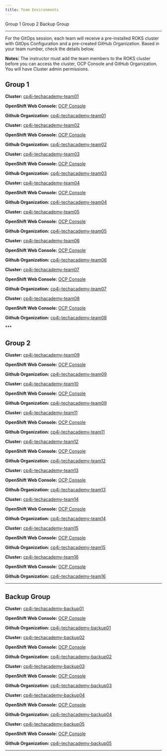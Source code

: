```yaml
---
title: Team Environments
---
```


<AnchorLinks>
  <AnchorLink>Group 1</AnchorLink>
  <AnchorLink>Group 2</AnchorLink>
  <AnchorLink>Backup Group</AnchorLink>
</AnchorLinks>

***

For the GitOps session, each team will receive a pre-installed ROKS cluster with GitOps Configuration and a pre-created GitHub Organization. Based in your team number, check the details below.

**Notes:**
The instructor must add the team members to the ROKS cluster before you can access the cluster, OCP Console and GitHub Organization. You will have Cluster admin permissions.

<Accordion>

## Group 1

<AccordionItem title="Team 01">

**Cluster:** <a href="https://cloud.ibm.com/kubernetes/clusters/caj2o4gd0h90cedgs870/overview?platformType=openshift&region=us-south&resourceGroup=1de7957c5e71427fa3e4be688072cc8b" target="_blank">cp4i-techacademy-team01</a>


**OpenShift Web Console:** <a href="https://console-openshift-console.cp4i-techacademy-team01-b57fe65919088356ab583596c27dcafc-0000.us-south.containers.appdomain.cloud/" target="_blank">OCP Console</a>


**Github Organization:** <a href="https://github.com/cp4i-techacademy-team01" target="_blank">cp4i-techacademy-team01</a>


</AccordionItem>

<AccordionItem title="Team 02">

**Cluster:** <a href="" target="_blank">cp4i-techacademy-team02</a>


**OpenShift Web Console:** <a href="" target="_blank">OCP Console</a>


**Github Organization:** <a href="https://github.com/cp4i-techacademy-team0X" target="_blank">cp4i-techacademy-team02</a>


</AccordionItem>

<AccordionItem title="Team 03">

**Cluster:** <a href="" target="_blank">cp4i-techacademy-team03</a>


**OpenShift Web Console:** <a href="" target="_blank">OCP Console</a>


**Github Organization:** <a href="https://github.com/cp4i-techacademy-team0X" target="_blank">cp4i-techacademy-team03</a>


</AccordionItem>

<AccordionItem title="Team 04">

**Cluster:** <a href="" target="_blank">cp4i-techacademy-team04</a>


**OpenShift Web Console:** <a href="" target="_blank">OCP Console</a>


**Github Organization:** <a href="https://github.com/cp4i-techacademy-team0X" target="_blank">cp4i-techacademy-team04</a>


</AccordionItem>

<AccordionItem title="Team 05">

**Cluster:** <a href="" target="_blank">cp4i-techacademy-team05</a>


**OpenShift Web Console:** <a href="" target="_blank">OCP Console</a>


**Github Organization:** <a href="https://github.com/cp4i-techacademy-team0X" target="_blank">cp4i-techacademy-team05</a>


</AccordionItem>

<AccordionItem title="Team 06">

**Cluster:** <a href="" target="_blank">cp4i-techacademy-team06</a>


**OpenShift Web Console:** <a href="" target="_blank">OCP Console</a>


**Github Organization:** <a href="https://github.com/cp4i-techacademy-team0X" target="_blank">cp4i-techacademy-team06</a>


</AccordionItem>

<AccordionItem title="Team 07">

**Cluster:** <a href="" target="_blank">cp4i-techacademy-team07</a>


**OpenShift Web Console:** <a href="" target="_blank">OCP Console</a>


**Github Organization:** <a href="https://github.com/cp4i-techacademy-team0X" target="_blank">cp4i-techacademy-team07</a>


</AccordionItem>

<AccordionItem title="Team 08">

**Cluster:** <a href="" target="_blank">cp4i-techacademy-team08</a>


**OpenShift Web Console:** <a href="" target="_blank">OCP Console</a>


**Github Organization:** <a href="https://github.com/cp4i-techacademy-team0X" target="_blank">cp4i-techacademy-team08</a>


</AccordionItem>
***

## Group 2

<AccordionItem title="Team 09">

**Cluster:** <a href="" target="_blank">cp4i-techacademy-team09</a>


**OpenShift Web Console:** <a href="" target="_blank">OCP Console</a>


**Github Organization:** <a href="https://github.com/cp4i-techacademy-team0X" target="_blank">cp4i-techacademy-team09</a>


</AccordionItem>

<AccordionItem title="Team 10">

**Cluster:** <a href="" target="_blank">cp4i-techacademy-team10</a>


**OpenShift Web Console:** <a href="" target="_blank">OCP Console</a>


**Github Organization:** <a href="https://github.com/cp4i-techacademy-team10" target="_blank">cp4i-techacademy-team09</a>


</AccordionItem>

<AccordionItem title="Team 11">

**Cluster:** <a href="" target="_blank">cp4i-techacademy-team11</a>


**OpenShift Web Console:** <a href="" target="_blank">OCP Console</a>


**Github Organization:** <a href="https://github.com/cp4i-techacademy-team10" target="_blank">cp4i-techacademy-team11</a>


</AccordionItem>

<AccordionItem title="Team 12">

**Cluster:** <a href="" target="_blank">cp4i-techacademy-team12</a>


**OpenShift Web Console:** <a href="" target="_blank">OCP Console</a>


**Github Organization:** <a href="https://github.com/cp4i-techacademy-team10" target="_blank">cp4i-techacademy-team12</a>


</AccordionItem>

<AccordionItem title="Team 13">

**Cluster:** <a href="" target="_blank">cp4i-techacademy-team13</a>


**OpenShift Web Console:** <a href="" target="_blank">OCP Console</a>


**Github Organization:** <a href="https://github.com/cp4i-techacademy-team10" target="_blank">cp4i-techacademy-team13</a>


</AccordionItem>

<AccordionItem title="Team 14">

**Cluster:** <a href="" target="_blank">cp4i-techacademy-team14</a>


**OpenShift Web Console:** <a href="" target="_blank">OCP Console</a>


**Github Organization:** <a href="https://github.com/cp4i-techacademy-team10" target="_blank">cp4i-techacademy-team14</a>


</AccordionItem>

<AccordionItem title="Team 15">

**Cluster:** <a href="" target="_blank">cp4i-techacademy-team15</a>


**OpenShift Web Console:** <a href="" target="_blank">OCP Console</a>


**Github Organization:** <a href="https://github.com/cp4i-techacademy-team10" target="_blank">cp4i-techacademy-team15</a>


</AccordionItem>

<AccordionItem title="Team 16">

**Cluster:** <a href="" target="_blank">cp4i-techacademy-team16</a>


**OpenShift Web Console:** <a href="" target="_blank">OCP Console</a>


**Github Organization:** <a href="https://github.com/cp4i-techacademy-team10" target="_blank">cp4i-techacademy-team16</a>


</AccordionItem>

***

## Backup Group

<AccordionItem title="Backup 01">

**Cluster:** <a href="" target="_blank">cp4i-techacademy-backup01</a>


**OpenShift Web Console:** <a href="" target="_blank">OCP Console</a>


**Github Organization:** <a href="https://github.com/cp4i-techacademy-team10" target="_blank">cp4i-techacademy-backup01</a>


</AccordionItem>

<AccordionItem title="Backup 02">

**Cluster:** <a href="" target="_blank">cp4i-techacademy-backup02</a>


**OpenShift Web Console:** <a href="" target="_blank">OCP Console</a>


**Github Organization:** <a href="https://github.com/cp4i-techacademy-team10" target="_blank">cp4i-techacademy-backup02</a>


</AccordionItem>

<AccordionItem title="Backup 03">

**Cluster:** <a href="" target="_blank">cp4i-techacademy-backup03</a>


**OpenShift Web Console:** <a href="" target="_blank">OCP Console</a>


**Github Organization:** <a href="https://github.com/cp4i-techacademy-team10" target="_blank">cp4i-techacademy-backup03</a>


</AccordionItem>

<AccordionItem title="Backup 04">

**Cluster:** <a href="" target="_blank">cp4i-techacademy-backup04</a>


**OpenShift Web Console:** <a href="" target="_blank">OCP Console</a>


**Github Organization:** <a href="https://github.com/cp4i-techacademy-team10" target="_blank">cp4i-techacademy-backup04</a>


</AccordionItem>

<AccordionItem title="Backup 05">

**Cluster:** <a href="" target="_blank">cp4i-techacademy-backup05</a>


**OpenShift Web Console:** <a href="" target="_blank">OCP Console</a>


**Github Organization:** <a href="https://github.com/cp4i-techacademy-team10" target="_blank">cp4i-techacademy-backup05</a>


</AccordionItem>

***

</Accordion>

